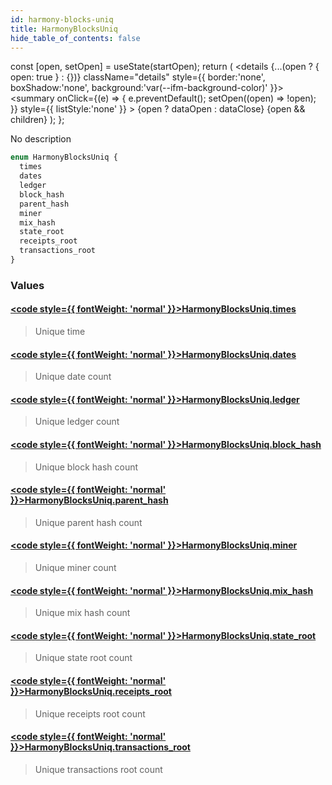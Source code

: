 ```yaml
---
id: harmony-blocks-uniq
title: HarmonyBlocksUniq
hide_table_of_contents: false
---
```







  const [open, setOpen] = useState(startOpen);
  return (
    <details {...(open ? { open: true } : {})} className="details" style={{ border:'none', boxShadow:'none', background:'var(--ifm-background-color)' }}>
      <summary
        onClick={(e) => {
          e.preventDefault();
          setOpen((open) => !open);
        }}
        style={{ listStyle:'none' }}
      >
      {open ? dataOpen : dataClose}
      </summary>
      {open && children}
    </details>
  );
};








No description


```graphql
enum HarmonyBlocksUniq {
  times
  dates
  ledger
  block_hash
  parent_hash
  miner
  mix_hash
  state_root
  receipts_root
  transactions_root
}
```




### Values

#### [<code style={{ fontWeight: 'normal' }}>HarmonyBlocksUniq.<b>times</b></code>](#)  
> 
> 
> Unique time
> 

#### [<code style={{ fontWeight: 'normal' }}>HarmonyBlocksUniq.<b>dates</b></code>](#)  
> 
> 
> Unique date count
> 

#### [<code style={{ fontWeight: 'normal' }}>HarmonyBlocksUniq.<b>ledger</b></code>](#)  
> 
> 
> Unique ledger count
> 

#### [<code style={{ fontWeight: 'normal' }}>HarmonyBlocksUniq.<b>block_hash</b></code>](#)  
> 
> 
> Unique block hash count
> 

#### [<code style={{ fontWeight: 'normal' }}>HarmonyBlocksUniq.<b>parent_hash</b></code>](#)  
> 
> 
> Unique parent hash count
> 

#### [<code style={{ fontWeight: 'normal' }}>HarmonyBlocksUniq.<b>miner</b></code>](#)  
> 
> 
> Unique miner count
> 

#### [<code style={{ fontWeight: 'normal' }}>HarmonyBlocksUniq.<b>mix_hash</b></code>](#)  
> 
> 
> Unique mix hash count
> 

#### [<code style={{ fontWeight: 'normal' }}>HarmonyBlocksUniq.<b>state_root</b></code>](#)  
> 
> 
> Unique state root count
> 

#### [<code style={{ fontWeight: 'normal' }}>HarmonyBlocksUniq.<b>receipts_root</b></code>](#)  
> 
> 
> Unique receipts root count
> 

#### [<code style={{ fontWeight: 'normal' }}>HarmonyBlocksUniq.<b>transactions_root</b></code>](#)  
> 
> 
> Unique transactions root count
> 



